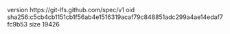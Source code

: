 version https://git-lfs.github.com/spec/v1
oid sha256:c5cb4cb1151cb1f56ab4e1516319acaf79c848851adc299a4ae14edaf7fc9b53
size 19426
